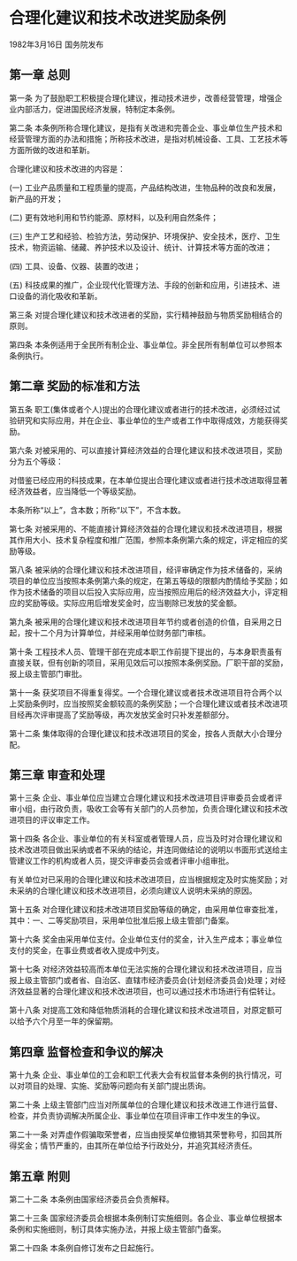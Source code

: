 # 合理化建议和技术改进奖励条例

1982年3月16日 国务院发布　

  

## 第一章 总则

第一条 为了鼓励职工积极提合理化建议，推动技术进步，改善经营管理，增强企业内部活力，促进国民经济发展，特制定本条例。

第二条 本条例所称合理化建议，是指有关改进和完善企业、事业单位生产技术和经营管理方面的办法和措施；所称技术改进，是指对机械设备、工具、工艺技术等方面所做的改进和革新。

合理化建议和技术改进的内容是：

(一) 工业产品质量和工程质量的提高，产品结构改进，生物品种的改良和发展，新产品的开发；

(二) 更有效地利用和节约能源、原材料，以及利用自然条件；

(三) 生产工艺和经验、检验方法，劳动保护、环境保护、安全技术，医疗、卫生技术，物资运输、储藏、养护技术以及设计、统计、计算技术等方面的改进；

(四) 工具、设备、仪器、装置的改进；

(五) 科技成果的推广，企业现代化管理方法、手段的创新和应用，引进技术、进口设备的消化吸收和革新。

第三条 对提合理化建议和技术改进者的奖励，实行精神鼓励与物质奖励相结合的原则。

第四条 本条例适用于全民所有制企业、事业单位。非全民所有制单位可以参照本条例执行。

## 第二章 奖励的标准和方法

第五条 职工(集体或者个人)提出的合理化建议或者进行的技术改进，必须经过试验研究和实际应用，并在企业、事业单位的生产或者工作中取得成效，方能获得奖励。

第六条 对被采用的、可以直接计算经济效益的合理化建议和技术改进项目，奖励分为五个等级：

对借鉴已经应用的科技成果，在本单位提出合理化建议或者进行技术改进取得显著经济效益者，应当降低一个等级奖励。

本条所称“以上”，含本数；所称“以下”，不含本数。

第七条 对被采用的、不能直接计算经济效益的合理化建议和技术改进项目，根据其作用大小、技术复杂程度和推广范围，参照本条例第六条的规定，评定相应的奖励等级。

第八条 被采纳的合理化建议和技术改进项目，经评审确定作为技术储备的，采纳项目的单位应当按照本条例第六条的规定，在第五等级的限额内酌情给予奖励；如作为技术储备的项目以后投入实际应用，应当按照应用后的经济效益大小，评定相应的奖励等级。实际应用后增发奖金时，应当剔除已发放的奖金额。

第九条 被采用的合理化建议和技术改进项目年节约或者创造的价值，自采用之日起，按十二个月为计算单位，并经采用单位财务部门审核。

第十条 工程技术人员、管理干部在完成本职工作前提下提出的，与本身职责虽有直接关联，但有创新的项目，采用见效后可以按照本条例奖励。厂职干部的奖励，报上级主管部门审批。

第十一条 获奖项目不得重复得奖。一个合理化建议或者技术改进项目符合两个以上奖励条例时，应当按照奖金额较高的条例奖励；一个合理化建议或者技术改进项目经再次评审提高了奖励等级，再次发放奖金时只补发差额部分。

第十二条 集体取得的合理化建议和技术改进项目的奖金，按各人贡献大小合理分配。

## 第三章 审查和处理

第十三条 企业、事业单位应当建立合理化建议和技术改进项目评审委员会或者评审小组，由行政负责，吸收工会等有关部门的人员参加，负责合理化建议和技术改进项目的评议审定工作。

第十四条 各企业、事业单位的有关科室或者管理人员，应当及时对合理化建议和技术改进项目做出采纳或者不采纳的结论，并连同做结论的说明以书面形式送给主管建议工作的机构或者人员，提交评审委员会或者评审小组审批。

有关单位对已采用的合理化建议和技术改进项目，应当根据规定及时实施奖励；对未采纳的合理化建议和技术改进项目，必须向建议人说明未采纳的原因。

第十五条 对合理化建议和技术改进项目奖励等级的确定，由采用单位审查批准，其中：一、二等奖励项目，采用单位批准后报上级主管部门备案。

第十六条 奖金由采用单位支付。企业单位支付的奖金，计入生产成本；事业单位支付的奖金，在事业费或者收入提成中列支。

第十七条 对经济效益较高而本单位无法实施的合理化建议和技术改进项目，应当报上级主管部门或者省、自治区、直辖市经济委员会(计划经济委员会)处理；对经济效益显著的合理化建议和技术改进项目，也可以通过技术市场进行有偿转让。

第十八条 对提高工效和降低物质消耗的合理化建议和技术改进项目，对原定额可以给予六个月至一年的保留期。

## 第四章 监督检查和争议的解决

第十九条 企业、事业单位的工会和职工代表大会有权监督本条例的执行情况，可以对项目的处理、实施、奖励等问题向有关部门提出质询。

第二十条 上级主管部门应当对所属单位的合理化建议和技术改进工作进行监督、检查，并负责协调解决所属企业、事业单位在项目评审工作中发生的争议。

第二十一条 对弄虚作假骗取荣誉者，应当由授奖单位撤销其荣誉称号，扣回其所得奖金；情节严重的，由其所在单位给予行政处分，并追究其经济责任。

## 第五章 附则

第二十二条 本条例由国家经济委员会负责解释。

第二十三条 国家经济委员会根据本条例制订实施细则。各企业、事业单位根据本条例和实施细则，制订具体实施办法，并报上级主管部门备案。

第二十四条 本条例自修订发布之日起施行。